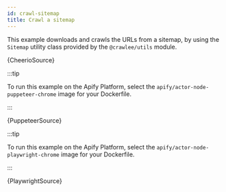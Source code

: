 ```yaml
---
id: crawl-sitemap
title: Crawl a sitemap
---
```




This example downloads and crawls the URLs from a sitemap, by using the <ApiLink to="utils/class/Sitemap">`Sitemap`</ApiLink> utility class provided by the <ApiLink to="utils">`@crawlee/utils`</ApiLink> module.

<Tabs groupId="crawler-type">

<TabItem value="cheerio_crawler" label="Cheerio Crawler" default>

<RunnableCodeBlock className="language-js" type="cheerio">
    {CheerioSource}
</RunnableCodeBlock>

</TabItem>

<TabItem value="puppeteer_crawler" label="Puppeteer Crawler">

:::tip

To run this example on the Apify Platform, select the `apify/actor-node-puppeteer-chrome` image for your Dockerfile.

:::

<RunnableCodeBlock className="language-js" type="puppeteer">
    {PuppeteerSource}
</RunnableCodeBlock>

</TabItem>

<TabItem value="playwright_crawler" label="Playwright Crawler">

:::tip

To run this example on the Apify Platform, select the `apify/actor-node-playwright-chrome` image for your Dockerfile.

:::

<RunnableCodeBlock className="language-js" type="playwright">
    {PlaywrightSource}
</RunnableCodeBlock>

</TabItem>

</Tabs>
